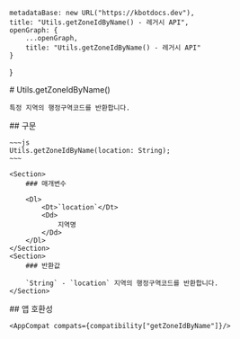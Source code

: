 
    metadataBase: new URL("https://kbotdocs.dev"),
    title: "Utils.getZoneIdByName() - 레거시 API",
    openGraph: {
        ...openGraph,
        title: "Utils.getZoneIdByName() - 레거시 API"
    }
}

<Section>
    # Utils.getZoneIdByName()

    특정 지역의 행정구역코드를 반환합니다.
</Section>
<Section>
    ## 구문

    ~~~js
    Utils.getZoneIdByName(location: String);
    ~~~

    <Section>
        ### 매개변수

        <Dl>
            <Dt>`location`</Dt>
            <Dd>
                지역명
            </Dd>
        </Dl>
    </Section>
    <Section>
        ### 반환값

        `String` - `location` 지역의 행정구역코드를 반환합니다.
    </Section>
</Section>
<Section>
    ## 앱 호환성

    <AppCompat compats={compatibility["getZoneIdByName"]}/>
</Section>